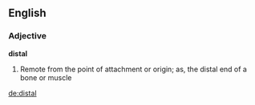 ==English==

===Adjective===

'''distal'''

#Remote from the point of attachment or origin; as, the distal end of a bone or muscle

[[de:distal]]